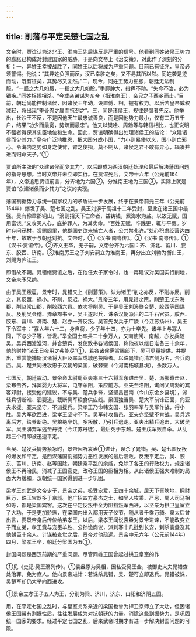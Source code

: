 ```yaml
---
---
---
```

title: 削藩与平定吴楚七国之乱
---



文帝时，贾谊认为济北王、淮南王先后谋反是严重的信号。他看到同姓诸侯王势力的膨胀已构成对封建国家的威胁，于是向文帝上《治安策》，对此作了深刻的分析：一，异姓王幸被战胜了，同姓王以后将成为严重问题。目前已有征兆，皇帝必须警惕。他说：“其异姓负强而反，汉已幸胜之矣，又不易其所以然。同姓袭是迹而动，既有征矣，其势尽又复然。”二，现今，同姓王势力膨胀，朝廷无法制服。“一胫之大几如腰，一指之大几如股。”手脚肿大，指挥不动。“失今不治，必为锢疾。”同姓相残相杀。“今或亲弟谋为东帝（指淮南王），亲兄之子西乡而击。”目前，朝廷尚能控制诸侯，因诸侯王年幼，设置傅、相，握有权力。以后若皇帝威权减轻，将出现“堕骨肉之属而抗刭之”。三，同是诸侯王，规律是强者先反。他举出，长沙王不反，不是因他天生最忠诚善良，而是因他势力最小，仅有二万五千户，结果“功少而最宽，势疏而最忠”。他又以樊哙、周勃等与韩信相比，也正说明不强者得保其忠臣地位和生命。因此，贾谊明确得出处理诸侯王的结论：“众建诸侯而少其力。”皇帝广泛地推恩，把大国分成小国，“力小则易使以义，国小则亡邪心。令海内之势如身之使臂，臂之使指，莫不制从，诸侯之君不敢有异心，辐凑并进而归命天子。”①

贾谊所主张的“众建诸侯而少其力”，以后即成为西汉朝廷处理和最后解决藩国问题的指导思想。当时文帝并未立即实行。在贾谊死后，文帝十六年（公元前164年），文帝追思贾谊前言，分齐地为六国②，分淮南王地为三国③，实际上就是贾谊“众建诸侯而少其力”之议的实现。

藩国割据势力与统一国家权力的矛盾进一步发展，终于在景帝前元三年（公元前154年）爆发了吴、楚七国之乱。吴王刘濞于高祖十二年受封，至此在诸王国中最强。吴有豫章郡铜山，“濞则招天下亡命者，益铸钱，煮海水为盐。以故无赋，国用富饶。”又收买人心，庇护罪人，为其卖命。“百姓无赋，卒践更，辄与平贾。岁时存问茂材，赏赐闾里，他郡国吏欲来捕亡人者，公共禁弗许。”处心积虑经营达四十年，故敢于与朝廷对抗。文帝时，①《汉书·南粤传》。②《汉书·南粤传》。①《汉书·贾谊传》。②齐文王卒，无子嗣，文帝分齐为六国：齐、济北、菑川、胶东、胶西、济南。③淮南厉王之子刘安嗣立为淮南王，再分出立刘勃为衡山王，刘赐为庐江王。

即借故不朝。晁错继贾谊之后，在他任太子家令时，也一再建议对吴国实行削地，文帝未予采纳。

由于吴王跋扈，景帝时，晁错又上《削藩策》，认为诸王“削之亦反，不削亦反。削之，其反亟，祸小。不削，反迟，祸大。”景帝三年，用晁错之策，削楚王戊东海郡，削赵常山郡，削胶西六县。依次将削吴。于是吴王刘濞联合楚、胶西等国谋反。及削吴会稽、豫章郡书至，吴王遂起兵，诛杀汉朝派出的二千石官员。胶西、胶东、菑川、济南、楚、赵亦一齐反叛。吴首先发兵于广陵（今江苏扬州），吴王下令军中：“寡人年六十二，身自将，少子年十四，亦为士卒先。诸年上与寡人同，下与少子等，皆发。”举全国士卒共二十余万人，又南使闽、南越，亦发兵随吴。吴兵西渡淮河，并合楚兵，发使致书各诸侯国，称他夜以继日准备三十余年，他的财物“诸王日夜用之弗能尽”①，若各诸侯需赏赐部下，吴可尽量提供。并提出，重赏能捕斩汉诸将大臣及率军或城邑投降者。以诛晁错而清君侧为名，合兵向西。吴、楚共同进攻忠于汉朝的梁国，破棘壁（今河南柘城县境），杀数万人。

七国反，朝廷震动。景帝命太尉周亚夫率三十六将军东进击吴、楚，派郦寄击赵，栾布击齐，拜窦婴为大将军，屯守荥阳，策应前方。亚夫至洛阳，询问父周勃的宾客邓尉，接受他的建议，不与吴、楚兵争锋，坚壁昌邑南（今山东金乡县境），派轻兵切断淮、泗要道，截断吴军粮食供应线。梁国独当吴、楚大军前锋正面，向亚夫求援。亚夫坚守，不派援兵。梁孝王乃命韩安国、张羽率军与吴军作战，得小胜。吴大军欲西进，梁孝王坚守不下。吴军转攻昌邑，亚夫亦坚壁不肯战。吴兵远离后方，给养断绝。吴粮绝卒饥，多叛散，乃引兵退走。亚夫出精兵追击，大破吴军。吴王濞弃军逃至丹徒（今江苏丹徒），最后死于东越。楚王戊军败自杀。从乱起三个月即被迅速平定。

当吴、楚发兵情势紧急时，景帝因听袁盎①进计，误杀了晁错。吴、楚七国反叛的爆发和平定，是西汉藩国割据势力恶性发展的最后溃败。反叛平定后，吴、胶东、菑川、济南、赵等国除。朝廷乘平乱的余威，免除了各王的行政权力，规定诸侯王不再治民，消减了王国官吏，改称王国的丞相为相。从此诸侯王强大难制的局面大为缓和，汉朝统一国家得到进一步巩固。

梁孝王刘武是文帝少子，景帝之弟，极受宠爱，王四十余城，居天下膏腴地，拥财巨万，珠玉宝器多于京城。他广招四方豪杰之士，如吴人枚乘、严忌，蜀人司马相如等，都是梁国宾客。这次在平定反叛中全力阻挡叛军西进，以至亲为拱卫皇室立了大功，于是更加骄纵，在梁国内出入都用天子仪节，随从者千乘万骑。窦太后曾出言，要景帝身后传位给弟孝王。以后，梁孝王闻说袁盎对景帝进谏，不能改变立子而立弟，孝王竟与宠臣羊胜、公孙诡商议，派刺客十几批到长安，刺杀袁盎及其他朝臣十余人。计谋被查觉之后，景帝对他疏远。景帝中元六年（公元前144年）四月，梁孝王卒，朝廷分梁国为五①。

封国问题是西汉前期的严重问题。尽管同姓王国曾起过拱卫皇室的作

①见《史记·吴王濞列传》。①袁盎原为吴相，因私受吴王金，被御史大夫晁错查处治罪，免为庶人。他向景帝进计：若诛杀晁错，吴、楚可立即退兵。晁错被诛，吴楚军却仍大举向西进攻。

①景帝立孝王子五人为王，分别为梁、济川，济东、山阳和济阴五国。

用，在平定七国之乱时，与皇室关系亲近的梁国也曾为捍卫京师立了大功，但因诸侯王国带有割据性质，往往发展成为对抗朝廷的力量。消除这些割据势力，是巩固统一国家的要求。经过平定七国之乱，后来武帝时期才有进一步解决封国问题的可能。